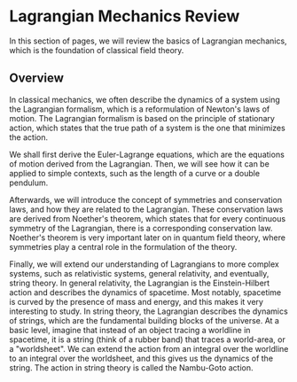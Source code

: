 

# Lagrangian Mechanics Review

In this section of pages, we will review the basics of Lagrangian mechanics, which is the foundation of classical field theory.

## Overview

In classical mechanics, we often describe the dynamics of a system using the Lagrangian formalism, which is a reformulation of Newton's laws of motion.
The Lagrangian formalism is based on the principle of stationary action, which states that the true path of a system is the one that minimizes the action.

We shall first derive the Euler-Lagrange equations, which are the equations of motion derived from the Lagrangian.
Then, we will see how it can be applied to simple contexts, such as the length of a curve or a double pendulum.

Afterwards, we will introduce the concept of symmetries and conservation laws, and how they are related to the Lagrangian.
These conservation laws are derived from Noether's theorem, which states that for every continuous symmetry of the Lagrangian, there is a corresponding conservation law.
Noether's theorem is very important later on in quantum field theory, where symmetries play a central role in the formulation of the theory.

Finally, we will extend our understanding of Lagrangians to more complex systems, such as relativistic systems, general relativity, and eventually, string theory.
In general relativity, the Lagrangian is the Einstein-Hilbert action and describes the dynamics of spacetime.
Most notably, spacetime is curved by the presence of mass and energy, and this makes it very interesting to study.
In string theory, the Lagrangian describes the dynamics of strings, which are the fundamental building blocks of the universe.
At a basic level, imagine that instead of an object tracing a worldline in spacetime, it is a string (think of a rubber band) that traces a world-area, or a "worldsheet".
We can extend the action from an integral over the worldline to an integral over the worldsheet, and this gives us the dynamics of the string.
The action in string theory is called the Nambu-Goto action.
